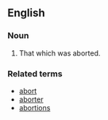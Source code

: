 ==English==
===Noun===
{{en-noun}}
# That which was aborted.

===Related terms===
* [[abort]]
* [[aborter]]
* [[abortions]]
